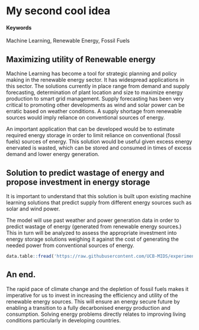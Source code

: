 # My second cool idea {#slug-two}

#### Keywords {}

Machine Learning, Renewable Energy, Fossil Fuels

## Maximizing utility of Renewable energy

Machine Learning has become a tool for strategic planning and policy making in the renewable energy sector. It has widespread applications in this sector. The solutions currently in place range from demand and supply forecasting, determination of plant location and size to maximize energy production to smart grid management. Supply forecasting has been very critical to promoting other developments as wind and solar power can be erratic based on weather conditions. A supply shortage from renewable sources would imply reliance on conventional sources of energy.

An important application that can be developed would be to estimate required energy storage in order to limit reliance on conventional (fossil fuels) sources of energy. This solution would be useful given excess energy enervated is wasted, which can be stored and consumed in times of excess demand and lower energy generation.


## Solution to predict wastage of energy and propose investment in energy storage

It is important to understand that this solution is built upon existing machine learning solutions that predict supply from different energy sources such as solar and wind power. 

The model will use past weather and power generation data in order to predict wastage of energy (generated from renewable energy sources.) This in turn will be analyzed to assess the appropriate investment into energy storage solutions weighing it against the cost of generating the needed power from conventional sources of energy.


```r
data.table::fread('https://raw.githubusercontent.com/UCB-MIDS/experiments-causality/master/data/GerberGreenBook_Chapter3_Donations.csv?token=ABNmuX-Q14rzQ4teItDenc9L5Wo2flncks5ZL5qEwA%3D%3D') %>% stargazer::stargazer(type = 'html',title = 'Something from W241 Experiments and Causality')
```

## An end.

The rapid pace of climate change and the depletion of fossil fuels makes it imperative for us to invest in increasing the efficiency and utility of the renewable energy sources. This will ensure an energy secure future by enabling a transition to a fully decarbonised energy production and consumption. Solving energy problems directly relates to improving living conditions particularly in developing countries.
